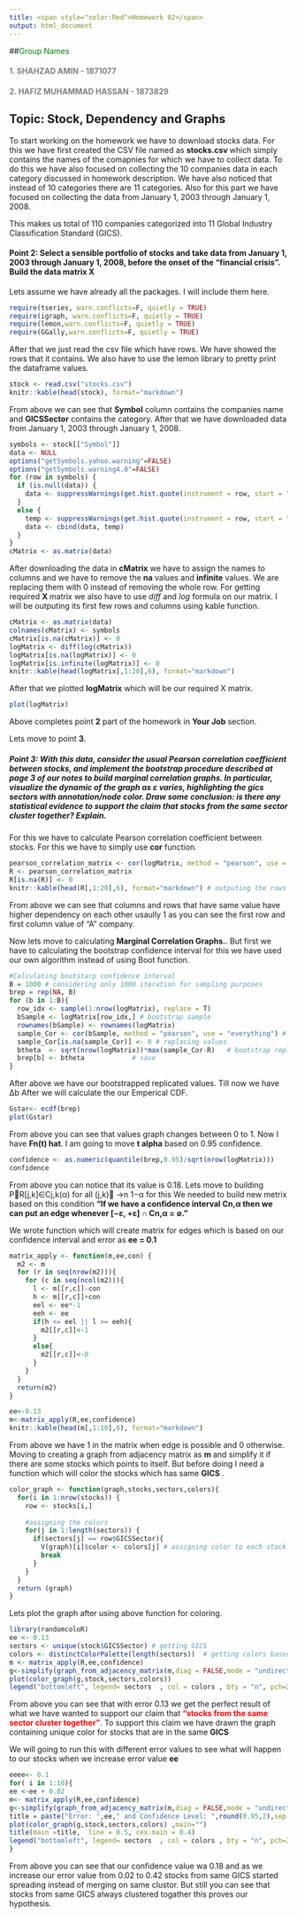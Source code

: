 ```yaml
---
title: <span style="color:Red">Homework 02</span>  
output: html_document
---
```

##<span style="color:Green">Group Names</span>

#### <span style="color:gray"> 1. SHAHZAD AMIN - 1871077  </span>
#### <span style="color:gray"> 2. HAFIZ MUHAMMAD HASSAN - 1873829 </span>

## Topic: Stock, Dependency and Graphs

To start working on the homework we have to download stocks data. For this we have first created the CSV file named as <b> stocks.csv </b> which simply contains the names of the comapnies for which we have to collect data. To do this we have also focused on collecting the 10 companies data in each category discussed in homework description. We have also noticed that instead of 10 categories there are 11 categories. Also for this part we have focused on collecting the data from January 1, 2003 through January 1, 2008. 

This makes us total of 110 companies categorized into 11 Global Industry Classification Standard (GICS). 

#### <span>Point 2: Select a sensible portfolio of stocks and take data from January 1, 2003 through January 1, 2008, before the onset of the “financial crisis”. Build the data matrix X </span>

Lets assume we have already all the packages. I will include them here. 
```r
require(tseries, warn.conflicts=F, quietly = TRUE)
require(igraph, warn.conflicts=F, quietly = TRUE)
require(lemon,warn.conflicts=F, quietly = TRUE)
require(GGally,warn.conflicts=F, quietly = TRUE)
```

After that we just read the csv file which have rows. We have showed the rows that it contains. We also have to use the lemon library to pretty print the dataframe values.

```r
stock <- read.csv("stocks.csv")
knitr::kable(head(stock), format="markdown")
```
From above we can see that <b>Symbol</b> column contains the companies name and <b>GICSSector</b> contains the category. After that we have downloaded data from January 1, 2003 through January 1, 2008.  


```r
symbols <- stock[["Symbol"]]
data <- NULL
options("getSymbols.yahoo.warning"=FALSE)
options("getSymbols.warning4.0"=FALSE)
for (row in symbols) {
  if (is.null(data)) {
    data <- suppressWarnings(get.hist.quote(instrument = row, start = "2013-01-01", end = "2018-01-01", quote = "Close", provider = "yahoo", drop = TRUE))
  }
  else {
    temp <- suppressWarnings(get.hist.quote(instrument = row, start = "2013-01-01", end = "2018-01-01", quote = "Close", provider = "yahoo", drop = TRUE))
    data <- cbind(data, temp)
  }
}
cMatrix <- as.matrix(data)
```

After downloading the data in <b>cMatrix</b> we have to assign the names to columns and we have to remove the <b>na</b> values and <b>infinite</b> values. We are replacing them with 0 instead of removing the whole row. For getting required <b> X </b> matrix we also have to use <i>diff</i> and <i>log</i>  formula on our matrix. I will be outputing its first few rows and columns using kable function. 

```r
cMatrix <- as.matrix(data)
colnames(cMatrix) <- symbols
cMatrix[is.na(cMatrix)] <- 0
logMatrix <- diff(log(cMatrix))
logMatrix[is.na(logMatrix)] <- 0
logMatrix[is.infinite(logMatrix)] <- 0
knitr::kable(head(logMatrix[,1:20],6), format="markdown")
```

After that we plotted <b>logMatrix</b> which will be our required X matrix. 
```r
plot(logMatrix)
```


Above completes point <b>2</b> part of the homework in <b>Your Job</b> section. 

Lets move to point <b>3</b>. 

##### <span> Point 3: With this data, consider the usual Pearson correlation coefficient between stocks, and implement the bootstrap procedure described at page 3 of our notes to build marginal correlation graphs. In particular, visualize the dynamic of the graph as ε varies, highlighting the gics sectors with annotation/node color. Draw some conclusion: is there any statistical evidence to support the claim that stocks from the same sector cluster together? Explain.</b>


For this we have to calculate Pearson correlation coefficient between stocks. For this we have to simply use <b>cor</b> function. 

```r
pearson_correlation_matrix <- cor(logMatrix, method = "pearson", use = "everything")
R <- pearson_correlation_matrix
R[is.na(R)] <- 0
knitr::kable(head(R[,1:20],6), format="markdown") # outputing the rows
```
From above we can see that columns and rows that have same value have higher dependency on each other usaully 1 as you can see the first row and first column value of "A" company. 

Now lets move to calculating <b>Marginal Correlation Graphs.</b>. But first we have to calculating the bootstrap confidence interval for this we have used our own algorithm instead of using Boot function. 

```r
#Calculating bootstarp confidence interval
B = 1000 # considering only 1000 iteration for sampling purposes
brep = rep(NA, B)
for (b in 1:B){
  row_idx <- sample(1:nrow(logMatrix), replace = T)
  bSample <- logMatrix[row_idx,] # bootstrap sample
  rownames(bSample) <- rownames(logMatrix)
  sample_Cor <- cor(bSample, method = "pearson", use = "everything") # getting correlation from original matrix for sample
  sample_Cor[is.na(sample_Cor)] <- 0 # replacing values 
  btheta  <- sqrt(nrow(logMatrix))*max(sample_Cor-R)   # bootstrap replicate
  brep[b] <- btheta            # save
}
```

After above we have our bootstrapped replicated values. Till now we have ∆b  After we will calculate the our Emperical CDF. 

```r
Gstar<- ecdf(brep)
plot(Gstar)
```

From above you can see that values graph changes between 0 to 1. Now I have <b>Fn(t) hat</b>. I am going to move <b>t alpha</b> based on 0.95 confidence. 

```r
confidence <- as.numeric(quantile(brep,0.95)/sqrt(nrow(logMatrix)))
confidence
```

From above you can notice that its value is 0.18. Lets move to building P􏰂R[j,k]∈Cj,k(α) for all (j,k)􏰃 →n 1−α for this We needed to build new metrix based on this condition <b>"If we have a confidence interval Cn,α then we can put an edge whenever [−ε, +ε] ∩ Cn,α = ∅." </b>

We wrote function which will create matrix for edges which is based on our confidence interval and error as <b> ee = 0.1</b> 

```r
matrix_apply <- function(m,ee,con) {
  m2 <- m
  for (r in seq(nrow(m2))){
    for (c in seq(ncol(m2))){
      l <- m[[r,c]]-con
      h <- m[[r,c]]+con
      eel <- ee*-1
      eeh <- ee
      if(h <= eel || l >= eeh){
        m2[[r,c]]<-1
      }
      else{
        m2[[r,c]]<-0
      }
    }
  }
  return(m2)
}

ee<-0.13
m<-matrix_apply(R,ee,confidence)
knitr::kable(head(m[,1:10],6), format="markdown") 
```

From above we have 1 in the matrix when edge is possible and 0 otherwise. Moving to creating a graph from adjacency matrix as <b>m </b> and simplify it if there are some stocks which points to itself. But before doing I need a function which will color the stocks which has same <b> GICS </b>. 

```r
color_graph <- function(graph,stocks,sectors,colors){
  for(i in 1:nrow(stocks)) {
    row <- stocks[i,]
    
    #assigning the colors
    for(j in 1:length(sectors)) {
      if(sectors[j] == row$GICSSector){
        V(graph)[i]$color <- colors[j] # assigning color to each stock but assign same color which are in same sector
        break
      }
    }
  }
  return (graph)
}
```

Lets plot the graph after using above function for coloring. 
```r
library(randomcoloR)
ee <- 0.13
sectors <- unique(stock$GICSSector) # getting GICS 
colors <- distinctColorPalette(length(sectors))  # getting colors based on GICS 
m <- matrix_apply(R,ee,confidence)
g<-simplify(graph_from_adjacency_matrix(m,diag = FALSE,mode = "undirected"))
plot(color_graph(g,stock,sectors,colors))
legend("bottomleft", legend= sectors  , col = colors , bty = "n", pch=20 , pt.cex = 0.7, cex = 0.35, text.col=colors , horiz = FALSE, inset = c(0.1, 0.1))
```


From above you can see that with error 0.13 we get the perfect result of what we have wanted to support our claim that <b style="color:red">"stocks from the same sector cluster together"</b>. To support this claim we have drawn the graph containing unique color for stocks that are in the same <b>GICS</b>


We will going to run this with different error values to see what will happen to our stocks when we increase error value <b>ee</b>


```r
eeee<- 0.1
for( i in 1:10){
ee <-ee + 0.02
m<- matrix_apply(R,ee,confidence)
g<-simplify(graph_from_adjacency_matrix(m,diag = FALSE,mode = "undirected"))
title = paste("Error: ",ee," and Confidence Level: ",round(0.95,2),sep = "")
plot(color_graph(g,stock,sectors,colors) ,main="")
title(main =title,  line = 0.5, cex.main = 0.4)
legend("bottomleft", legend= sectors  , col = colors , bty = "n", pch=20 , pt.cex = 0.7, cex = 0.35, text.col=colors , horiz = FALSE, inset = c(0.1, 0.1))
}
```

From above you can see that our confidence value wa 0.18  and as we increase our error value from 0.02 to 0.42 stocks from same GICS started spreading instead of merging on same clustor. But still you can see that stocks from same GICS always clustered togather this proves our hypothesis. 



